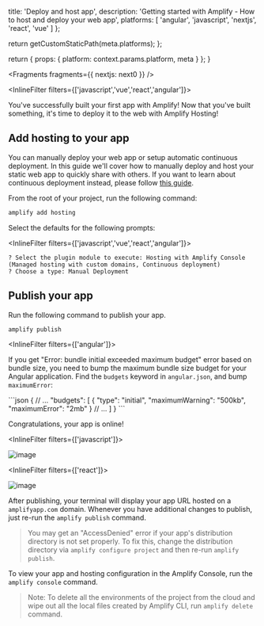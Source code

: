 
  title: 'Deploy and host app',
  description: 'Getting started with Amplify - How to host and deploy your web app',
  platforms: [
    'angular',
    'javascript',
    'nextjs',
    'react',
    'vue'
  ]
};

  return getCustomStaticPath(meta.platforms);
};

  return {
    props: {
      platform: context.params.platform,
      meta
    }
  };
}


<Fragments fragments={{ nextjs: next0 }} />

<InlineFilter filters={['javascript','vue','react','angular']}>

You've successfully built your first app with Amplify! Now that you've built something, it's time to deploy it to the web with Amplify Hosting!

## Add hosting to your app

You can manually deploy your web app or setup automatic continuous deployment. In this guide we'll cover how to manually deploy and host your static web app to quickly share with others. If you want to learn about continuous deployment instead, please follow [this guide](https://docs.aws.amazon.com/amplify/latest/userguide/multi-environments.html#standard).

From the root of your project, run the following command:

```bash
amplify add hosting
```

Select the defaults for the following prompts:

<InlineFilter filters={['javascript','vue','react','angular']}>

```console
? Select the plugin module to execute: Hosting with Amplify Console (Managed hosting with custom domains, Continuous deployment)
? Choose a type: Manual Deployment
```

</InlineFilter>

## Publish your app

Run the following command to publish your app.

```bash
amplify publish
```

<InlineFilter filters={['angular']}>

<Callout>

If you get "Error: bundle initial exceeded maximum budget" error based on bundle size, you need to bump the maximum bundle size budget for your Angular application. Find the `budgets` keyword in `angular.json`, and bump `maximumError`:

</Callout>
```json
{
  // ...
  "budgets": [
    {
      "type": "initial",
      "maximumWarning": "500kb",
      "maximumError": "2mb"
    }
    // ...
  ]
}
```

</InlineFilter>

Congratulations, your app is online!

<InlineFilter filters={['javascript']}>

![image](/images/browser-vanillajs-hosting.png)

</InlineFilter>

<InlineFilter filters={['react']}>

![image](/images/browser-published-updated.png)

</InlineFilter>

After publishing, your terminal will display your app URL hosted on a `amplifyapp.com` domain. Whenever you have additional changes to publish, just re-run the `amplify publish` command.

> You may get an "AccessDenied" error if your app's distribution directory is not set properly. To fix this, change the distribution directory via `amplify configure project` and then re-run `amplify publish`.

To view your app and hosting configuration in the Amplify Console, run the `amplify console` command.

> Note: To delete all the environments of the project from the cloud and wipe out all the local files created by Amplify CLI, run `amplify delete` command.

</InlineFilter>
